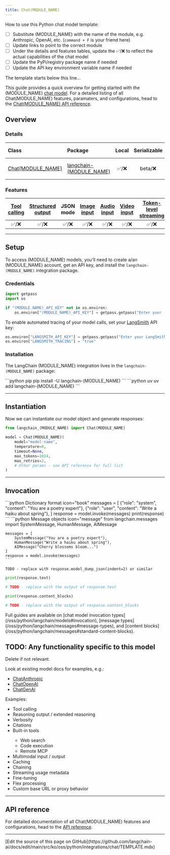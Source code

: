 ```yaml
---
title: Chat(MODULE_NAME)
---
```


How to use this Python chat model template:

- [ ] Substitute (MODULE_NAME) with the name of the module, e.g. Anthropic, OpenAI, etc. (`command + F` is your friend here)
- [ ] Update links to point to the correct module
- [ ] Under the details and features tables, update the ✅/❌ to reflect the actual capabilities of the chat model
- [ ] Update the PyPi/registry package name if needed
- [ ] Update the API key environment variable name if needed

The template starts below this line...

This guide provides a quick overview for getting started with the (MODULE_NAME) [chat model](/oss/python/langchain/models). For a detailed listing of all Chat(MODULE_NAME) features, paramaters, and configurations, head to the [Chat(MODULE_NAME) API reference](https://python.langchain.com/api_reference/(MODULE_NAME)/chat_models/langchain_(MODULE_NAME).chat_models.Chat(MODULE_NAME).html).

## Overview

### Details

| Class | Package | Local | Serializable | [JS support](https://js.langchain.com/docs/integrations/chat/anthropic) | Downloads | Version |
| :--- | :--- | :---: | :---: |  :---: | :---: | :---: |
| [Chat(MODULE_NAME)](https://python.langchain.com/api_reference/(MODULE_NAME)/chat_models/langchain_(MODULE_NAME).chat_models.Chat(MODULE_NAME).html) | [langchain-(MODULE_NAME)](https://python.langchain.com/api_reference/anthropic/index.html) | ✅/❌ | beta/❌ | ✅/❌ | ![PyPI - Downloads](https://img.shields.io/pypi/dm/langchain-(MODULE_NAME)?style=flat-square&label=%20) | ![PyPI - Version](https://img.shields.io/pypi/v/langchain-(MODULE_NAME)?style=flat-square&label=%20) |

### Features

| [Tool calling](/oss/python/langchain/tools) | [Structured output](/oss/python/langchain/structured-output/) | JSON mode | [Image input](/oss/python/langchain/messages#multimodal) | [Audio input](/oss/python/langchain/messages#multimodal) | [Video input](/oss/python/langchain/messages#multimodal) | [Token-level streaming](/oss/python/langchain/streaming/) | Native async | [Token usage](/oss/python/langchain/models#token-usage) | [Logprobs](/oss/python/langchain/models#log-probabilities) |
| :---: | :---: | :---: | :---: |  :---: | :---: | :---: | :---: | :---: | :---: |
| ✅/❌ | ✅/❌ | ✅/❌ | ✅/❌ | ✅/❌ | ✅/❌ | ✅/❌ | ✅/❌ | ✅/❌ | ✅❌ |

---

## Setup

To access (MODULE_NAME) models, you'll need to create a/an (MODULE_NAME) account, get an API key, and install the `langchain-(MODULE_NAME)` integration package.

### Credentials

```python Set API key icon="key"
import getpass
import os

if "(MODULE_NAME)_API_KEY" not in os.environ:
    os.environ["(MODULE_NAME)_API_KEY"] = getpass.getpass("Enter your (MODULE_NAME) API key: ")
```

To enable automated <Tooltip tip="Log each step of a model's execution to debug and improve it">tracing</Tooltip> of your model calls, set your [LangSmith](https://docs.smith.langchain.com/) API key:

```python Enable tracing icon="flask"
os.environ["LANGSMITH_API_KEY"] = getpass.getpass("Enter your LangSmith API key: ")
os.environ["LANGSMITH_TRACING"] = "true"
```

### Installation

The LangChain (MODULE_NAME) integration lives in the `langchain-(MODULE_NAME)` package:

<CodeGroup>
    ```python pip
    pip install -U langchain-(MODULE_NAME)
    ```
    ```python uv
    uv add langchain-(MODULE_NAME)
    ```
</CodeGroup>

---

## Instantiation

Now we can instantiate our model object and generate responses:

```python Initialize chat model icon="robot"
from langchain_(MODULE_NAME) import Chat(MODULE_NAME)

model = Chat(MODULE_NAME)(
    model="model-name",
    temperature=0,
    timeout=None,
    max_tokens=1024,
    max_retries=2,
    # Other params - see API reference for full list
)
```

---

## Invocation

<CodeGroup>
    ```python Dictionary format icon="book"
    messages = [
        {"role": "system", "content": "You are a poetry expert"},
        {"role": "user", "content": "Write a haiku about spring"},
    ]
    response = model.invoke(messages)
    print(response)
    ```
    ```python Message objects icon="message"
    from langchain.messages import SystemMessage, HumanMessage, AIMessage

    messages = [
        SystemMessage("You are a poetry expert"),
        HumanMessage("Write a haiku about spring"),
        AIMessage("Cherry blossoms bloom...")
    ]
    response = model.invoke(messages)
    ```
</CodeGroup>

```text Response object icon="terminal"
TODO - replace with response.model_dump_json(indent=2) or similar
```

```python Text content icon="i-cursor"
print(response.text)

# TODO - replace with the output of response.text
```

```python Content Blocks icon="shapes"
print(response.content_blocks)

# TODO - replace with the output of response.content_blocks
```

<Tip>
    Full guides are available on [chat model invocation types](/oss/python/langchain/models#invocation), [message types](/oss/python/langchain/messages#message-types), and [content blocks](/oss/python/langchain/messages#standard-content-blocks).
</Tip>

## TODO: Any functionality specific to this model

Delete if not relevant.

Look at existing model docs for examples, e.g.:

- [ChatAnthropic](/oss/python/integrations/chat/anthropic)
- [ChatOpenAI](/oss/python/integrations/chat/openai)
- [ChatGenAI](/oss/python/integrations/chat/google_generative_ai)

Examples:
- <Icon icon="wrench" size={16}/> Tool calling
- <Icon icon="brain" size={16}/> Reasoning output / extended reasoning
- <Icon icon="bullhorn" size={16}/> Verbosity
- <Icon icon="quote-right" size={16}/> Citations
- <Icon icon="terminal" size={16}/> Built-in tools
    - <Icon icon="clipboard-question" size={16}/> Web search
    - <Icon icon="code" size={16}/> Code execution
    - <Icon icon="rss" size={16}/> Remote MCP
- <Icon icon="photo-film" size={16}/> Multimodal input / output
- <Icon icon="database" size={16}/> Caching
- <Icon icon="link" size={16}/> Chaining
- <Icon icon="wifi" size={16}/> Streaming usage metadata
- <Icon icon="vial" size={16}/> Fine-tuning
- <Icon icon="microchip" size={16}/> Flex processing
- <Icon icon="timeline" size={16}/> Custom base URL or proxy behavior

---

## API reference

For detailed documentation of all Chat(MODULE_NAME) features and configurations, head to the [API reference](<LINK>).

---

<Callout icon="pen-to-square" iconType="regular">
  [Edit the source of this page on GitHub](https://github.com/langchain-ai/docs/edit/main/src/ko/oss/python/integrations/chat/TEMPLATE.mdx)
</Callout>
